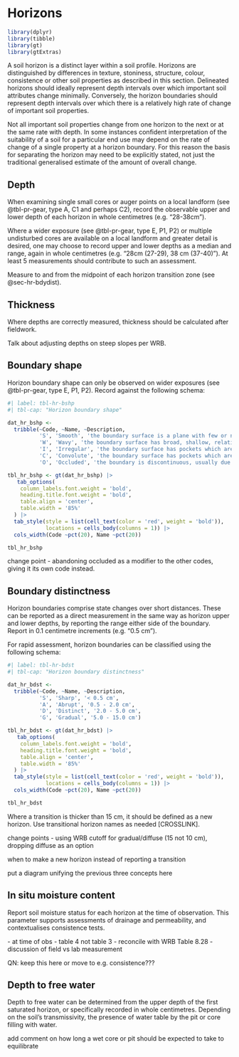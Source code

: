 # Horizons

```r
library(dplyr)
library(tibble)
library(gt)
library(gtExtras)
```

A soil horizon is a distinct layer within a soil profile. [Horizons are distinguished by differences in texture, stoniness, structure, colour, consistence or other soil properties as described in]{.milne} this section. [Delineated horizons should ideally represent depth intervals over which important soil attributes change minimally. Conversely, the horizon boundaries should represent depth intervals over which there is a relatively high rate of change of important soil properties.]{.milne}

[Not all important soil properties change from one horizon to the next or at the same rate with depth. In some instances confident interpretation of the suitability of a soil for a particular end use may depend on the rate of change of a single property at a horizon boundary. For this reason the basis for separating the horizon may need to be explicitly stated, not just the traditional generalised estimate of the amount of overall change.]{.milne}

## Depth

When examining single small cores or auger points on a local landform (see @tbl-pr-gear, type [A]{.ceg}, [C1]{.ceg} and perhaps [C2]{.ceg}), record the observable upper and lower depth of each horizon in whole centimetres (e.g. "28-38cm").

Where a wider exposure (see @tbl-pr-gear, type [E]{.ceg}, [P1]{.ceg}, [P2]{.ceg}) or multiple undisturbed cores are available on a local landform and greater detail is desired, one may choose to record upper and lower depths as a median and range, again in whole centimetres (e.g. "28cm (27-29), 38 cm (37-40)"). At least 5 measurements should contribute to such an assessment.

Measure to and from the midpoint of each horizon transition zone (see @sec-hr-bdydist).

## Thickness

Where depths are correctly measured, thickness should be calculated after fieldwork.

::: callout-important
Talk about adjusting depths on steep slopes per WRB.
:::

## Boundary shape

Horizon boundary shape can only be observed on wider exposures (see @tbl-pr-gear, type [E]{.ceg}, [P1]{.ceg}, [P2]{.ceg}). Record against the following schema:

```r
#| label: tbl-hr-bshp
#| tbl-cap: "Horizon boundary shape"

dat_hr_bshp <-
  tribble(~Code, ~Name, ~Description,
          'S', 'Smooth', 'the boundary surface is a plane with few or no irregularities and usually occurs at the same depth across the profile face', 
          'W', 'Wavy', 'the boundary surface has broad, shallow, relatively regular pockets and none deeper than they are wide',
          'I', 'Irregular', 'the boundary surface has pockets which are deeper than they are wide but not recurved',
          'C', 'Convolute', 'the boundary surface has pockets which are deeper than they are wide and, in parts, recurved',
          'O', 'Occluded', 'the boundary is discontinuous, usually due to external disturbance')

tbl_hr_bshp <- gt(dat_hr_bshp) |>
   tab_options(
    column_labels.font.weight = 'bold', 
    heading.title.font.weight = 'bold',
    table.align = 'center',
    table.width = '85%'
  ) |>
  tab_style(style = list(cell_text(color = 'red', weight = 'bold')),
            locations = cells_body(columns = 1)) |>
  cols_width(Code ~pct(20), Name ~pct(20))

tbl_hr_bshp
```

[change point - abandoning occluded as a modifier to the other codes, giving it its own code instead.]{.majch}

## Boundary distinctness {#sec-hr-bdydist}

Horizon boundaries comprise state changes over short distances. These can be reported as a direct measurement in the same way as horizon upper and lower depths, by reporting the range either side of the boundary. Report in 0.1 centimetre increments (e.g. "0.5 cm").

For rapid assessment, horizon boundaries can be classified using the following schema:

```r
#| label: tbl-hr-bdst
#| tbl-cap: "Horizon boundary distinctness"

dat_hr_bdst <-
  tribble(~Code, ~Name, ~Description,
          'S', 'Sharp', '< 0.5 cm', 
          'A', 'Abrupt', '0.5 - 2.0 cm',
          'D', 'Distinct', '2.0 - 5.0 cm',
          'G', 'Gradual', '5.0 - 15.0 cm')

tbl_hr_bdst <- gt(dat_hr_bdst) |>
   tab_options(
    column_labels.font.weight = 'bold', 
    heading.title.font.weight = 'bold',
    table.align = 'center',
    table.width = '85%'
  ) |>
  tab_style(style = list(cell_text(color = 'red', weight = 'bold')),
            locations = cells_body(columns = 1)) |>
  cols_width(Code ~pct(20), Name ~pct(20))

tbl_hr_bdst
```

Where a transition is thicker than 15 cm, it should be defined as a new horizon. Use transitional horizon names as needed [CROSSLINK].

[change points - using WRB cutoff for gradual/diffuse (15 not 10 cm), dropping diffuse as an option]{.majch}

::: callout-note
when to make a new horizon instead of reporting a transition
:::

[put a diagram unifying the previous three concepts here]{.diags}

## In situ moisture content

Report soil moisture status for each horizon at the time of observation. This parameter supports assessments of drainage and permeability, and contextualises consistence tests.

[-   at time of obs
-   table 4 not table 3 - reconcile with WRB Table 8.28
-   discussion of field vs lab measurement]{.todo}

[QN: keep this here or move to e.g. consistence???]{.todo}

## Depth to free water

Depth to free water can be determined from the upper depth of the first saturated horizon, or specifically recorded in whole centimetres. Depending on the soil's transmissivity, the presence of water table by the pit or core filling with water. 

[add comment on how long a wet core or pit should be expected to take to equilibrate]{.todo}